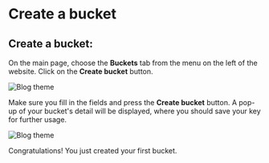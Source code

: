 # Create a bucket

## Create a bucket:

On the main page, choose the **Buckets** tab from the menu on the left of the website. Click on the **Create bucket** button. 


![Blog theme](https://docs.eueno.io/~gitbook/image?url=https%3A%2F%2F3701722239-files.gitbook.io%2F%7E%2Ffiles%2Fv0%2Fb%2Fgitbook-x-prod.appspot.com%2Fo%2Fspaces%252FQRsOb8nybzYU151xljhX%252Fuploads%252FIHncIwvIU56idQVMbXMf%252FScreen%2520Shot%25202022-11-25%2520at%252014.13.30.png%3Falt%3Dmedia%26token%3D1ab8f0e7-7109-4ad7-b7f3-6797ca7ec625&width=768&dpr=4&quality=100&sign=2050fe53&sv=1)

Make sure you fill in the fields and press the **Create bucket** button. A pop-up of your bucket's detail will be displayed, where you should save your key for further usage.


![Blog theme](https://docs.eueno.io/~gitbook/image?url=https%3A%2F%2F3701722239-files.gitbook.io%2F%7E%2Ffiles%2Fv0%2Fb%2Fgitbook-x-prod.appspot.com%2Fo%2Fspaces%252FQRsOb8nybzYU151xljhX%252Fuploads%252FIHncIwvIU56idQVMbXMf%252FScreen%2520Shot%25202022-11-25%2520at%252014.13.30.png%3Falt%3Dmedia%26token%3D1ab8f0e7-7109-4ad7-b7f3-6797ca7ec625&width=768&dpr=4&quality=100&sign=2050fe53&sv=1)

Congratulations! You just created your first bucket.



